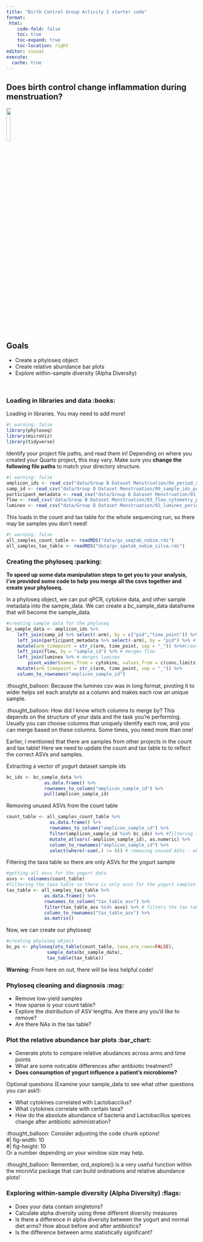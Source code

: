 ```yaml
---
title: "Birth Control Group Activity I starter code"
format:
 html:
    code-fold: false
    toc: true
    toc-expand: true
    toc-location: right
editor: visual
execute:
  cache: true
--- 
```

## Does birth control change inflammation during menstruation? \
![](images/birth_control.png){width=15%}




## **Goals**
- Create a phyloseq object
- Create relative abundance bar plots
- Explore within-sample diversity (Alpha Diversity)

\


### Loading in libraries and data :books:

Loading in libraries. You may need to add more! \
```r
#| warning: false
library(phyloseq)
library(microViz)
library(tidyverse)
```

Identify your project file paths, and read them in! Depending on where you created your Quarto project, this may vary. Make sure you **change the following file paths** to match your directory structure.
```r
#| warning: false
amplicon_ids <- read_csv("data/Group B Dataset Menstruation/04_period_amplicon_sample_ids.csv")
samp_id <- read_csv("data/Group B Dataset Menstruation/00_sample_ids_period.csv")
participant_metadata <- read_csv("data/Group B Dataset Menstruation/01_participant_metadata_period.csv")
flow <- read_csv("data/Group B Dataset Menstruation/03_flow_cytometry_period.csv")
luminex <- read_csv("data/Group B Dataset Menstruation/02_luminex_period.csv")
```

This loads in the count and tax table for the whole sequencing run, so there may be samples you don't need!
```r
#| warning: false
all_samples_count_table <- readRDS("data/gv_seqtab_nobim.rds")
all_samples_tax_table <- readRDS("data/gv_spetab_nobim_silva.rds")
```

### Creating the phyloseq :parking:

**To speed up some data manipulation steps to get you to your analysis, I've provided some code to help you merge all the csvs together and create your phyloseq.**

In a phyloseq object, we can put qPCR, cytokine data, and other sample metadata into the sample_data. We can create a bc_sample_data dataframe that will become the sample_data.

```r
#creating sample data for the phyloseq
bc_sample_data <- amplicon_ids %>%
    left_join(samp_id %>% select(-arm), by = c("pid","time_point")) %>% # merges sample ids
    left_join(participant_metadata %>% select(-arm), by = "pid") %>% # merges participant metadata
    mutate(arm_timepoint = str_c(arm, time_point, sep = "_")) %>%#creating a arm and timepoint column for later plotting
    left_join(flow, by = "sample_id") %>% # merges flow
    left_join(luminex %>% # merges luminex
        pivot_wider(names_from = cytokine, values_from = c(conc,limits)), by = "sample_id") %>% 
    mutate(arm_timepoint = str_c(arm, time_point, sep = "_")) %>%
    column_to_rownames("amplicon_sample_id")

```

::: {.callout-tip title="Why did I pivot_wider?" collapse="true"}
:thought_balloon: Because the luminex csv was in long format, pivoting it to wider helps set each analyte as a column and makes each row an unique sample.
:::

::: {.callout-tip title="Which columns do I merge by?" collapse="true"}
:thought_balloon: How did I know which columns to merge by? This depends on the structure of your data and the task you're performing. Usually you can choose columns that uniquely identify each row, and you can merge based on these columns. Some times, you need more than one!
:::

Earlier, I mentioned that there are samples from other projects in the count and tax table! Here we need to update the count and tax table to to reflect the correct ASVs and samples.

Extracting a vector of yogurt dataset sample ids
```r
bc_ids <- bc_sample_data %>% 
              as.data.frame() %>% 
              rownames_to_column("amplicon_sample_id") %>%
              pull(amplicon_sample_id)
```


Removing unused ASVs from the count table
```r
count_table <- all_samples_count_table %>%
                as.data.frame() %>%
                rownames_to_column("amplicon_sample_id") %>%
                filter(amplicon_sample_id %in% bc_ids) %>% #filtering the count data by the yogurt ids
                mutate_at(vars(-amplicon_sample_id), as.numeric) %>%
                column_to_rownames("amplicon_sample_id") %>%
                select(where(~sum(.) != 0)) # removing unused ASVs - when the sum of a column is 0
```

Filtering the taxa table so there are only ASVs for the yogurt sample
```r
#getting all asvs for the yogurt data
asvs <- colnames(count_table)
#filtering the taxa table so there is only asvs for the yogurt samples
tax_table <- all_samples_tax_table %>%
              as.data.frame() %>%
              rownames_to_column("tax_table_asv") %>%
              filter(tax_table_asv %in% asvs) %>% # filters the tax table by the asvs we want
              column_to_rownames("tax_table_asv") %>%
              as.matrix()

```

Now, we can create our phyloseq!
```r
#creating phyloseq object
bc_ps <- phyloseq(otu_table(count_table, taxa_are_rows=FALSE), 
               sample_data(bc_sample_data), 
               tax_table(tax_table))

```

**Warning:** From here on out, there will be less helpful code! 

### Phyloseq cleaning and diagnosis :mag:

- Remove low-yield samples
- How sparse is your count table?
- Explore the distribution of ASV lengths. Are there any you'd like to remove?
- Are there NAs in the tax table? 


### Plot the relative abundance bar plots :bar_chart:

- Generate plots to compare relative abudances across arms and time points
- What are some noticable differences after antibiotic treatment?
- **Does consumption of yogurt influence a patient's microbiome?**

Optional questions (Examine your sample_data to see what other questions you can ask!):

- What cytokines correlated with Lactobaccilus?
- What cytokines correlate with certain taxa?
- How do the absolute abundance of bacteria and Lactobacillus speices change after antibiotic administration?

::: {.callout-tip title="Is your plot hard to see?" collapse="true"}
:thought_balloon: Consider adjusting the code chunk options! \
#| fig-width: 10 \
#| fig-height: 10 \
Or a number depending on your window size may help.
:::

::: {.callout-tip title="Checking your plots or if you're stuck!" collapse="true"}
:thought_balloon: Remember, ord_explore() is a very useful function within the microViz package that can build ordinations and relative abundance plots!
:::

### Exploring within-sample diversity (Alpha Diversity) :flags:

- Does your data contain singletons?
- Calculate alpha diversity using three different diversity measures
- Is there a difference in alpha diversity between the yogurt and normal diet arms? How about before and after antibiotics?
- Is the difference between arms statistically significant?






<!-- 
```r
#| warnings: false
#| fig-width: 10
#| fig-height: 10
bc_ps <- bc_ps %>%
            tax_fix(unknowns = c("unassigned"), anon_unique = FALSE) %>%
            tax_mutate(Genus_Species = str_c(Genus, Species, sep = " "))

bc_ps %>%
  # ps_seriate(dist = "bray", method = "OLO_ward") %>% # arranges samples by microbiome similarity
  comp_barplot(tax_level = "Genus_Species", facet_by = c("arm","time_point"), sample_order = "bray", n_taxa = 21)

#The taxa names can use some updating
# making all asvs that could be crispatus set to be crispatus because most likely, it is a crispatus species in the vaginal microbiome
bc_ps_fixed <- bc_ps %>%
                    # tax_select(tax_list = "Lactobacillus", ranks = "Genus") %>%  #filters for Lactos
                    tax_mutate(Species = case_when(
                        Species == "Lactobacillus Genus" ~ "crispatus",
                        Species ==  "acidophilus/casei/crispatus/gallinarum" ~ "crispatus",
                        Species == "crispatus/gasseri/helveticus/johnsonii/kefiranofaciens" ~ "crispatus",
                        Species == "animalis/apodemi/crispatus/murinus" ~ "crispatus",
                        .default = Species
                    ))%>%
                    tax_mutate(Genus_Species = str_c(Genus, Species, sep = " "))
  
bc_ps_fixed %>%
  ps_seriate(dist = "bray", method = "OLO_ward") %>% # arranges samples by microbiome similarity
  comp_barplot(tax_level = "Genus_Species", facet_by = c("arm","time_point"), sample_order = "bray", n_taxa = 21)


``` -->